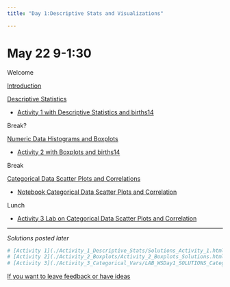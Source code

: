```yaml
---
title: "Day 1:Descriptive Stats and Visualizations"

---
```


# May 22 9-1:30

Welcome

[Introduction](./Teaching_Introductory_Statistics_with_R_Day1_Opening.pdf){target="_blank"}

[Descriptive Statistics](./descriptive_statistics.html){target="_blank"}

-   [Activity 1 with Descriptive Statistics and births14](./Activity_1_Descriptive_Stats/Activity_1.txt)

Break?

[Numeric Data Histograms and Boxplots](./histograms.html){target="_blank"}

-   [Activity 2 with Boxplots and births14](./Activity_2_Boxplots/Boxplots.txt)

Break

[Categorical Data Scatter Plots and Correlations](./Activity_3_Categorical_Vars/SLIDES_Day1-Categorial-Data_Correlation.pdf)

<!-- ::: download_btn -->
<!-- ```{r} -->
<!-- #| echo: false -->

<!-- library(downloadthis) -->

<!-- download_link( -->
<!--   link = "https://github.com/HCC-R-Workshop/R-workshop-website/blob/main/Day_1/Activity_3_Categorical_Vars/Notebook_WSDay1_Categorical_Data_ScatterPlots_Correlation.Rmd", -->
<!--   button_label = "Download Categorical Rmd", -->
<!--   button_type = c("success"), -->
<!--   has_icon = TRUE, -->
<!--   icon = "fa fa-save", -->
<!--   self_contained = FALSE -->

<!-- ) -->
<!-- ``` -->
<!-- ::: -->

-   [Notebook Categorical Data Scatter Plots and Correlation](./Activity_3_Categorical_Vars/Notebook_WSDay1_Categorical_Data_ScatterPlots_Correlation.txt)

Lunch

-   [Activity 3 Lab on Categorical Data Scatter Plots and Correlation](./Activity_3_Categorical_Vars/LAB_WSDay1_Categorical_Data_Scatterplots_Correlation.txt)

------------------------------------------------------------------------

*Solutions posted later*


```r

 
# [Activity 1](./Activity_1_Descriptive_Stats/Solutions_Activity_1.html)
# [Activity 2](./Activity_2_Boxplots/Activity_2_Boxplots_Solutions.html)
# [Activity 3](./Activity_3_Categorical_Vars/LAB_WSDay1_SOLUTIONS_Categorical-Data_Scatterplots_Correlation.pdf)
```


[If you want to leave feedback or have ideas](https://docs.google.com/document/d/1YnoZr6WPz0dvW3B-PQ_dDob-ieUepgFqYbG8FOzJuFc/edit?usp=sharing)
